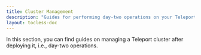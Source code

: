 ```yaml
---
title: Cluster Management
description: "Guides for performing day-two operations on your Teleport cluster."
layout: tocless-doc
---
```


In this section, you can find guides on managing a Teleport cluster after
deploying it, i.e., day-two operations.

<DocCardList />

